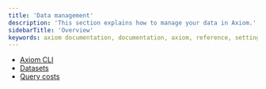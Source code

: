 ```yaml
---
title: 'Data management'
description: 'This section explains how to manage your data in Axiom.'
sidebarTitle: 'Overview'
keywords: axiom documentation, documentation, axiom, reference, settings, field restrictions, limits, requirements, libraries, cli, axiom cli
---
```


- [Axiom CLI](/reference/cli)
- [Datasets](/reference/datasets)
- [Query costs](/reference/query-hours)